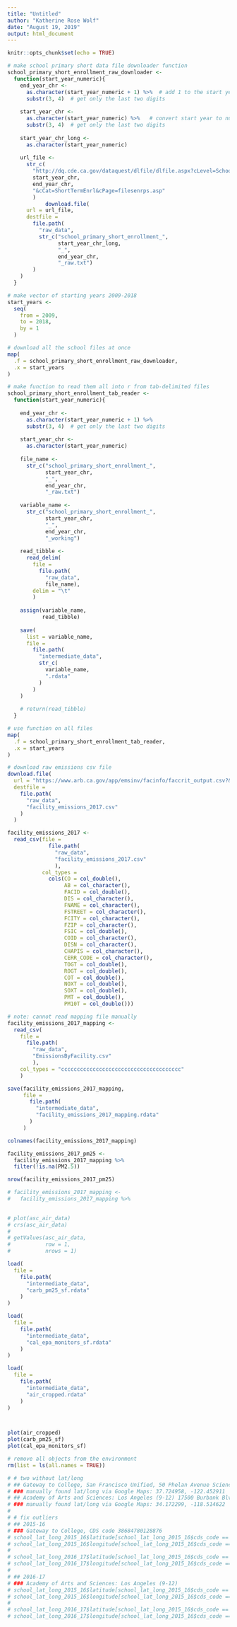 ```yaml
---
title: "Untitled"
author: "Katherine Rose Wolf"
date: "August 19, 2019"
output: html_document
---
```


```r
knitr::opts_chunk$set(echo = TRUE)
```


```r

# make school primary short data file downloader function
school_primary_short_enrollment_raw_downloader <-
  function(start_year_numeric){
    end_year_chr <- 
      as.character(start_year_numeric + 1) %>%  # add 1 to the start year
      substr(3, 4)  # get only the last two digits
    
    start_year_chr <- 
      as.character(start_year_numeric) %>%   # convert start year to numeric
      substr(3, 4)  # get only the last two digits
    
    start_year_chr_long <- 
      as.character(start_year_numeric)
    
    url_file <- 
      str_c(
        "http://dq.cde.ca.gov/dataquest/dlfile/dlfile.aspx?cLevel=School&cYear=", 
        start_year_chr, 
        end_year_chr, 
        "&cCat=ShortTermEnrl&cPage=filesenrps.asp"
        )
            download.file(
      url = url_file, 
      destfile = 
        file.path(
          "raw_data", 
          str_c("school_primary_short_enrollment_", 
                start_year_chr_long,
                "_", 
                end_year_chr, 
                "_raw.txt")
        )
    )
  }

# make vector of starting years 2009-2018
start_years <- 
  seq(
    from = 2009,
    to = 2018, 
    by = 1
  )

# download all the school files at once
map(
  .f = school_primary_short_enrollment_raw_downloader, 
  .x = start_years
)

# make function to read them all into r from tab-delimited files
school_primary_short_enrollment_tab_reader <- 
  function(start_year_numeric){
    
    end_year_chr <- 
      as.character(start_year_numeric + 1) %>% 
      substr(3, 4)  # get only the last two digits
    
    start_year_chr <- 
      as.character(start_year_numeric)
    
    file_name <- 
      str_c("school_primary_short_enrollment_", 
            start_year_chr, 
            "_", 
            end_year_chr, 
            "_raw.txt")
      
    variable_name <- 
      str_c("school_primary_short_enrollment_", 
            start_year_chr, 
            "_", 
            end_year_chr, 
            "_working")
    
    read_tibble <- 
      read_delim(
        file = 
          file.path(
            "raw_data", 
            file_name),
        delim = "\t"
        )
    
    assign(variable_name, 
           read_tibble)
    
    save(
      list = variable_name, 
      file = 
        file.path(
          "intermediate_data", 
          str_c(
            variable_name, 
            ".rdata"
          )
        )
    )
    
    # return(read_tibble)
  }

# use function on all files
map(
  .f = school_primary_short_enrollment_tab_reader, 
  .x = start_years
)


```


```r

# download raw emissions csv file
download.file(
  url = "https://www.arb.ca.gov/app/emsinv/facinfo/faccrit_output.csv?&dbyr=2017&ab_=&dis_=&co_=&fname_=&city_=&sort=FacilityNameA&fzip_=&fsic_=&facid_=&all_fac=&chapis_only=&CERR=&dd=", 
  destfile = 
    file.path(
      "raw_data", 
      "facility_emissions_2017.csv"
    )
  )

facility_emissions_2017 <- 
  read_csv(file = 
             file.path(
               "raw_data",
               "facility_emissions_2017.csv"
               ), 
           col_types = 
             cols(CO = col_double(),
                  AB = col_character(),
                  FACID = col_double(),
                  DIS = col_character(),
                  FNAME = col_character(),
                  FSTREET = col_character(),
                  FCITY = col_character(),
                  FZIP = col_character(),
                  FSIC = col_double(),
                  COID = col_character(),
                  DISN = col_character(),
                  CHAPIS = col_character(),
                  CERR_CODE = col_character(),
                  TOGT = col_double(),
                  ROGT = col_double(),
                  COT = col_double(),
                  NOXT = col_double(),
                  SOXT = col_double(),
                  PMT = col_double(),
                  PM10T = col_double()))

# note: cannot read mapping file manually
facility_emissions_2017_mapping <- 
  read_csv(
    file = 
      file.path(
        "raw_data",
        "EmissionsByFacility.csv"
        ), 
    col_types = "cccccccccccccccccccccccccccccccccccccc"
    )

save(facility_emissions_2017_mapping, 
     file = 
       file.path(
         "intermediate_data", 
         "facility_emissions_2017_mapping.rdata"
       )
     )

colnames(facility_emissions_2017_mapping)

facility_emissions_2017_pm25 <- 
  facility_emissions_2017_mapping %>% 
  filter(!is.na(PM2.5))

nrow(facility_emissions_2017_pm25)

# facility_emissions_2017_mapping <- 
#   facility_emissions_2017_mapping %>% 
   

```


```r

# plot(asc_air_data)
# crs(asc_air_data)
# 
# getValues(asc_air_data, 
#           row = 1, 
#           nrows = 1)

```



```r

load(
  file = 
    file.path(
      "intermediate_data", 
      "carb_pm25_sf.rdata"
    )
)

load(
  file = 
    file.path(
      "intermediate_data", 
      "cal_epa_monitors_sf.rdata"
    )
)

load(
  file = 
    file.path(
      "intermediate_data", 
      "air_cropped.rdata"
    )
)



plot(air_cropped)
plot(carb_pm25_sf)
plot(cal_epa_monitors_sf)

# remove all objects from the environment
rm(list = ls(all.names = TRUE))

```


```r

# # two without lat/long
# ## Gateway to College, San Francisco Unified, 50 Phelan Avenue Science Hall, Room 127, San Francisco, CA 94112-1821
# ### manually found lat/long via Google Maps: 37.724958, -122.452911
# ## Academy of Arts and Sciences: Los Angeles (9-12) 17500 Burbank Blvd. Encino, CA 91361-1718 
# ### manually found lat/long via Google Maps: 34.172299, -118.514622
# 
# # fix outliers
# ## 2015-16
# ### Gateway to College, CDS code 38684780128876
# school_lat_long_2015_16$latitude[school_lat_long_2015_16$cds_code == 38684780128876] <- 37.724958
# school_lat_long_2015_16$longitude[school_lat_long_2015_16$cds_code == 38684780128876] <- -122.452911
#   
# school_lat_long_2016_17$latitude[school_lat_long_2015_16$cds_code == 38684780128876] <- 37.724958
# school_lat_long_2016_17$longitude[school_lat_long_2015_16$cds_code == 38684780128876] <- -122.452911
# 
# ## 2016-17
# ### Academy of Arts and Sciences: Los Angeles (9-12)
# school_lat_long_2015_16$latitude[school_lat_long_2015_16$cds_code == 19753090130781] <- 34.172299
# school_lat_long_2015_16$longitude[school_lat_long_2015_16$cds_code == 19753090130781] <- -118.514622
# 
# school_lat_long_2016_17$latitude[school_lat_long_2015_16$cds_code == 19753090130781] <- 34.172299
# school_lat_long_2016_17$longitude[school_lat_long_2015_16$cds_code == 19753090130781] <- -118.514622

```

